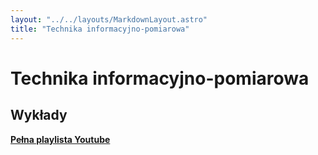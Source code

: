 ```yaml
---
layout: "../../layouts/MarkdownLayout.astro"
title: "Technika informacyjno-pomiarowa"
---
```



# Technika informacyjno-pomiarowa

## Wykłady

[**Pełna playlista Youtube**](https://www.youtube.com/playlist?list=PLxnzOnUpNzMAAeX1KSctnOTJul-Zk29bP)

<LectureTable lectures={lectureJson} />

<ExamList subject="Technika informacyjno-pomiarowa" />
